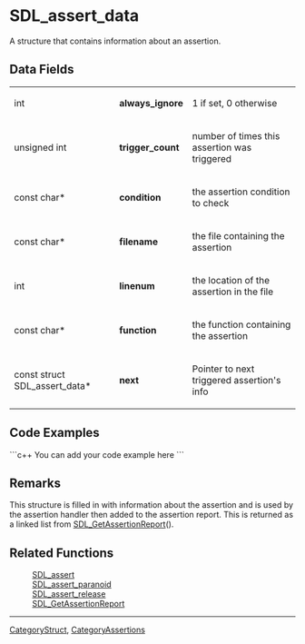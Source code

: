 <!-- pragma section-numbers off -->
<!-- pragma camelcase off -->
<!-- acl All:read -->

= SDL_assert_data =
A structure that contains information about an assertion.


== Data Fields ==
{|
|int
|'''always_ignore'''
|1 if set, 0 otherwise
|-
|unsigned int
|'''trigger_count'''
|number of times this assertion was triggered
|-
|const char*
|'''condition'''
|the assertion condition to check
|-
|const char*
|'''filename'''
|the file containing the assertion
|-
|int
|'''linenum'''
|the location of the assertion in the file
|-
|const char*
|'''function'''
|the function containing the assertion
|-
|const struct SDL_assert_data*
|'''next'''
|Pointer to next triggered assertion's info
|}

== Code Examples ==
```c++
You can add your code example here
```

== Remarks ==
This structure is filled in with information about the assertion and is used by the assertion handler then added to the assertion report. This is returned as a linked list from [[SDL_GetAssertionReport]]().

== Related Functions ==
:[[SDL_assert]]
:[[SDL_assert_paranoid]]
:[[SDL_assert_release]]
:[[SDL_GetAssertionReport]]

----
[[CategoryStruct]], [[CategoryAssertions]]
